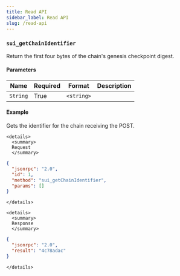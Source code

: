 ```yaml
---
title: Read API
sidebar_label: Read API
slug: /read-api
---
```


### `sui_getChainIdentifier`

Return the first four bytes of the chain's genesis checkpoint digest.

#### Parameters

| Name     | Required | Format     | Description |
| -------- | -------- | ---------- | ----------- |
| `String` | True     | `<string>` |             |

#### Example

Gets the identifier for the chain receiving the POST.

```mdx-code-block
<details>
  <summary>
  Request
  </summary>
```

```json
{
  "jsonrpc": "2.0",
  "id": 1,
  "method": "sui_getChainIdentifier",
  "params": []
}
```

```mdx-code-block
</details>
```

```mdx-code-block
<details>
  <summary>
  Response
  </summary>
```

```json
{
  "jsonrpc": "2.0",
  "result": "4c78adac"
}
```

```mdx-code-block
</details>
```
